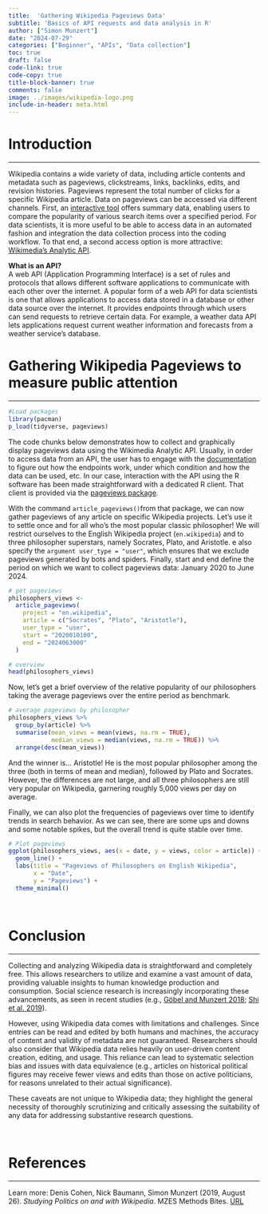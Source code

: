 ```yaml
---
title:  'Gathering Wikipedia Pageviews Data'
subtitle: 'Basics of API requests and data analysis in R'
author: ["Simon Munzert"]
date: "2024-07-29"
categories: ["Beginner", "APIs", "Data collection"]
toc: true
draft: false
code-link: true
code-copy: true
title-block-banner: true
comments: false
image: ../images/wikipedia-logo.png
include-in-header: meta.html
---
```



# Introduction 

------------------------------------------------------------------------

Wikipedia contains a wide variety of data, including article contents and metadata such as pageviews, clickstreams, links, backlinks, edits, and revision histories. Pageviews represent the total number of clicks for a specific Wikipedia article. Data on pageviews can be accessed via different channels. First, an [interactive tool](https://pageviews.wmcloud.org/) offers summary data, enabling users to compare the popularity of various search items over a specified period. For data scientists, it is more useful to be able to access data in an automated fashion and integration the data collection process into the coding workflow. To that end, a second access option is more attractive: [Wikimedia's Analytic API](https://doc.wikimedia.org/generated-data-platform/aqs/analytics-api/).

::: {.callout-note}
**What is an API?**<br>
A web API (Application Programming Interface) is a set of rules and protocols that allows different software applications to communicate with each other over the internet. A popular form of a web API for data scientists is one that allows applications to access data stored in a database or other data source over the internet. It provides endpoints through which users can send requests to retrieve certain data. For example, a weather data API lets applications request current weather information and forecasts from a weather service's database.
:::


# Gathering Wikipedia Pageviews to measure public attention

------------------------------------------------------------------------

```r
#Load packages
library(pacman)
p_load(tidyverse, pageviews)
```

The code chunks below demonstrates how to collect and graphically display pageviews data using the Wikimedia Analytic API. Usually, in order to access data from an API, the user has to engage with the [documentation](https://doc.wikimedia.org/generated-data-platform/aqs/analytics-api/) to figure out how the endpoints work, under which condition and how the data can be used, etc. In our case, interaction with the API using the R software has been made straightforward with a dedicated R client. That client is provided via the [pageviews package](https://cran.r-project.org/web//packages/pageviews/index.html). 

With the command `article_pageviews()`from that package, we can now gather pageviews of any article on specific Wikipedia projects. Let's use it to settle once and for all who's the most popular classic philosopher! We will restrict ourselves to the English Wikipedia project (`en.wikipedia`) and to three philosopher superstars, namely Socrates, Plato, and Aristotle. e also specify the `argument user_type = "user"`, which ensures that we exclude pageviews generated by bots and spiders. Finally, start and end define the period on which we want to collect pageviews data: January 2020 to June 2024.


```r
# get pageviews
philosophers_views <-
  article_pageviews(
    project = "en.wikipedia",
    article = c("Socrates", "Plato", "Aristotle"),
    user_type = "user",
    start = "2020010100",
    end = "2024063000"
  )

# overview
head(philosophers_views)
```

Now, let's get a brief overview of the relative popularity of our philosophers taking the average pageviews over the entire period as benchmark.

```r
# average pageviews by philosopher
philosophers_views %>%
  group_by(article) %>%
  summarise(mean_views = mean(views, na.rm = TRUE), 
            median_views = median(views, na.rm = TRUE)) %>%
  arrange(desc(mean_views))
```

And the winner is... Aristotle! He is the most popular philosopher among the three (both in terms of mean and median), followed by Plato and Socrates. However, the differences are not large, and all three philosophers are still very popular on Wikipedia, garnering roughly 5,000 views per day on average.

Finally, we can also plot the frequencies of pageviews over time to identify trends in search behavior. As we can see, there are some ups and downs and some notable spikes, but the overall trend is quite stable over time.

```r
# Plot pageviews
ggplot(philosophers_views, aes(x = date, y = views, color = article)) +
  geom_line() +
  labs(title = "Pageviews of Philosophers on English Wikipedia",
       x = "Date",
       y = "Pageviews") +
  theme_minimal()
```

 

# Conclusion

------------------------------------------------------------------------

Collecting and analyzing Wikipedia data is straightforward and completely free. This allows researchers to utilize and examine a vast amount of data, providing valuable insights to human knowledge production and consumption. Social science research is increasingly incorporating these advancements, as seen in recent studies (e.g., [Göbel and Munzert 2018](https://doi.org/10.1177/0894439317703579); [Shi et al. 2019](https://doi.org/10.1038/s41562-019-0541-6)).

However, using Wikipedia data comes with limitations and challenges. Since entries can be read and edited by both humans and machines, the accuracy of content and validity of metadata are not guaranteed. Researchers should also consider that Wikipedia data relies heavily on user-driven content creation, editing, and usage. This reliance can lead to systematic selection bias and issues with data equivalence (e.g., articles on historical political figures may receive fewer views and edits than those on active politicians, for reasons unrelated to their actual significance).

These caveats are not unique to Wikipedia data; they highlight the general necessity of thoroughly scrutinizing and critically assessing the suitability of any data for addressing substantive research questions.

 

# References

------------------------------------------------------------------------

::: {.callout-note}
Learn more: Denis Cohen, Nick Baumann, Simon Munzert (2019, August 26). *Studying Politics on and with Wikipedia*. MZES Methods Bites. [URL](https://www.mzes.uni-mannheim.de/socialsciencedatalab/article/studying-politics-wikipedia)
:::